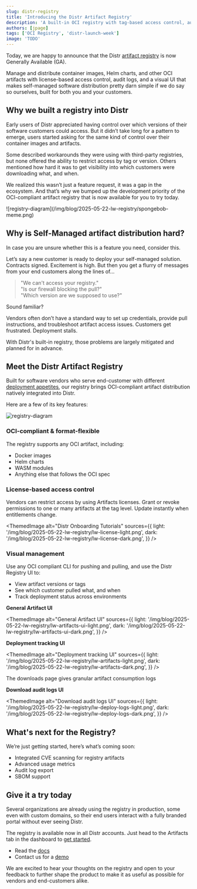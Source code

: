 ```yaml
---
slug: distr-registry
title: 'Introducing the Distr Artifact Registry'
description: 'A built-in OCI registry with tag-based access control, audit logs, and support for Helm, Docker & more, designed to simplify self-managed software distribution for both vendors and customers.'
authors: [jpage]
tags: ['OCI Registry', 'distr-launch-week']
image: 'TODO'
---
```


Today, we are happy to announce that the Distr [artifact registry](https://distr.sh/docs/product/registry/) is now Generally Available (GA).

Manage and distribute container images, Helm charts, and other OCI artifacts with license-based access control, audit logs, and a visual UI that makes self-managed software distribution pretty darn simple if we do say so ourselves, built for both you and your customers.

<!-- truncate -->

## Why we built a registry into Distr

Early users of Distr appreciated having control over which versions of their software customers could access.
But it didn’t take long for a pattern to emerge, users started asking for the same kind of control over their container images and artifacts.

Some described workarounds they were using with third-party registries, but none offered the ability to restrict access by tag or version.
Others mentioned how hard it was to get visibility into which customers were downloading what, and when.

We realized this wasn’t just a feature request, it was a gap in the ecosystem.
And that’s why we bumped up the development priority of the OCI-compliant artifact registry that is now available for you to try today.

<div style={{textAlign: 'center'}}>
  ![registry-diagram](/img/blog/2025-05-22-lw-registry/spongebob-meme.png)
</div>

## Why is Self-Managed artifact distribution hard?

In case you are unsure whether this is a feature you need, consider this.

Let’s say a new customer is ready to deploy your self-managed solution.
Contracts signed.
Excitement is high.
But then you get a flurry of messages from your end customers along the lines of…

> "We can't access your registry."  
> "Is our firewall blocking the pull?"  
> "Which version are we supposed to use?"

Sound familiar?

Vendors often don’t have a standard way to set up credentials, provide pull instructions, and troubleshoot artifact access issues.
Customers get frustrated.
Deployment stalls.

With Distr's built-in registry, those problems are largely mitigated and planned for in advance.

<DefaultCTA />

## Meet the Distr Artifact Registry

Built for software vendors who serve end-customer with different [deployment appetites](https://distr.sh/docs/use-cases/fully-self-managed/), our registry brings OCI-compliant artifact distribution natively integrated into Distr.

Here are a few of its key features:

![registry-diagram](/img/blog/2025-05-22-lw-registry/registry-diagram.png)

### OCI-compliant & format-flexible

The registry supports any OCI artifact, including:

- Docker images
- Helm charts
- WASM modules
- Anything else that follows the OCI spec

### License-based access control

Vendors can restrict access by using Artifacts licenses. Grant or revoke permissions to one or many artifacts at the tag level. Update instantly when entitlements change.

<ThemedImage
  alt="Distr Onboarding Tutorials"
  sources={{
    light: '/img/blog/2025-05-22-lw-registry/lw-license-light.png',
    dark: '/img/blog/2025-05-22-lw-registry/lw-license-dark.png',
  }}
/>

### Visual management

Use any OCI compliant CLI for pushing and pulling, and use the Distr Registry UI to:

- View artifact versions or tags
- See which customer pulled what, and when
- Track deployment status across environments

**General Artifact UI**

<ThemedImage
  alt="General Artifact UI"
  sources={{
    light: '/img/blog/2025-05-22-lw-registry/lw-artifacts-ui-light.png',
    dark: '/img/blog/2025-05-22-lw-registry/lw-artifacts-ui-dark.png',
  }}
/>

**Deployment tracking UI**

<ThemedImage
  alt="Deployment tracking UI"
  sources={{
    light: '/img/blog/2025-05-22-lw-registry/lw-artifacts-light.png',
    dark: '/img/blog/2025-05-22-lw-registry/lw-artifacts-dark.png',
  }}
/>

The downloads page gives granular artifact consumption logs

**Download audit logs UI**

<ThemedImage
  alt="Download audit logs UI"
  sources={{
    light: '/img/blog/2025-05-22-lw-registry/lw-deploy-logs-light.png',
    dark: '/img/blog/2025-05-22-lw-registry/lw-deploy-logs-dark.png',
  }}
/>

## What's next for the Registry?

We’re just getting started, here’s what’s coming soon:

- Integrated CVE scanning for registry artifacts
- Advanced usage metrics
- Audit log export
- SBOM support

## Give it a try today

Several organizations are already using the registry in production, some even with custom domains, so their end users interact with a fully branded portal without ever seeing Distr.

The registry is available now in all Distr accounts. Just head to the Artifacts tab in the dashboard to [get started](https://distr.sh/docs/guides/container-registry/).

- Read the [docs](https://distr.sh/docs/product/registry/)
- Contact us for a [demo](https://cal.glasskube.com/team/gk/demo)

We are excited to hear your thoughts on the registry and open to your feedback to further shape the product to make it as useful as possible for vendors and end-customers alike.

<DefaultCTA />